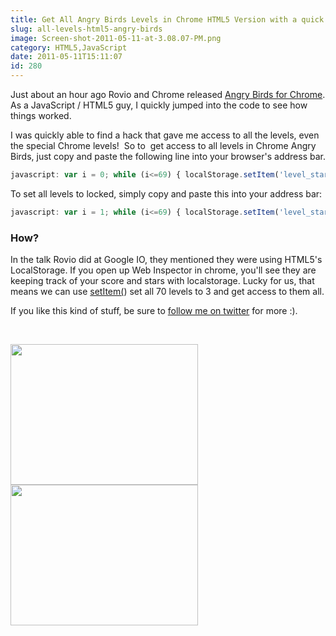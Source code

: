 ```yaml
---
title: Get All Angry Birds Levels in Chrome HTML5 Version with a quick hack
slug: all-levels-html5-angry-birds
image: Screen-shot-2011-05-11-at-3.08.07-PM.png
category: HTML5,JavaScript
date: 2011-05-11T15:11:07
id: 280
---
```


Just about an hour ago Rovio and Chrome released <a href="http://chrome.angrybirds.com/?version=hd" target="_blank">Angry Birds for Chrome</a>. As a JavaScript / HTML5 guy, I quickly jumped into the code to see how things worked.

I was quickly able to find a hack that gave me access to all the levels, even the special Chrome levels!  So to  get access to all levels in Chrome Angry Birds, just copy and paste the following line into your browser's address bar.



```js
javascript: var i = 0; while (i<=69) { localStorage.setItem('level_star_'+i,'3'); i++; } window.location.reload();
```
To set all levels to locked, simply copy and paste this into your address bar:

```js
javascript: var i = 1; while (i<=69) { localStorage.setItem('level_star_'+i,'-1'); i++; } window.location.reload();
```
<h3>How?</h3>
In the talk Rovio did at Google IO, they mentioned they were using HTML5's LocalStorage. If you open up Web Inspector in chrome, you'll see they are keeping track of your score and stars with localstorage. Lucky for us, that means we can use <a href="https://developer.mozilla.org/en/DOM/Storage#localStorage" target="_blank">setItem(</a>) set all 70 levels to 3 and get access to them all.

If you like this kind of stuff, be sure to <a href="http://twitter.com/wesbos" target="_blank">follow me on twitter</a> for more :).

 

<a href="https://wesbos.com/wp-content/uploads/2011/05/Screen-shot-2011-05-11-at-3.08.52-PM.png"><img class="aligncenter size-medium wp-image-283" title="Screen shot 2011-05-11 at 3.09.21 PM" src="Screen-shot-2011-05-11-at-3.09.21-PM-300x225.png" alt="" width="300" height="225" /></a><img class="aligncenter size-medium wp-image-282" title="Screen shot 2011-05-11 at 3.08.52 PM" src="Screen-shot-2011-05-11-at-3.08.52-PM-300x225.png" alt="" width="300" height="225" />